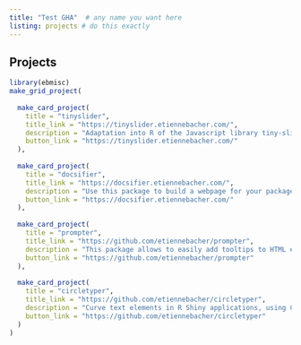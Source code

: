 ```yaml
---
title: "Test GHA"  # any name you want here
listing: projects # do this exactly
---
```


## Projects

```r
library(ebmisc)
make_grid_project(
  
  make_card_project(
    title = "tinyslider",
    title_link = "https://tinyslider.etiennebacher.com/",
    description = "Adaptation into R of the Javascript library tiny-slider.js. This package creates carousels in interactive environments, such as R Shiny.",
    button_link = "https://tinyslider.etiennebacher.com/"
  ),
  
  make_card_project(
    title = "docsifier",
    title_link = "https://docsifier.etiennebacher.com/",
    description = "Use this package to build a webpage for your package/project documentation. It is the adaptation of docsify.js.",
    button_link = "https://docsifier.etiennebacher.com/"
  ),
  
  make_card_project(
    title = "prompter",
    title_link = "https://github.com/etiennebacher/prompter",
    description = "This package allows to easily add tooltips to HTML elements in R Shiny applications. It uses hint.css under the hood.",
    button_link = "https://github.com/etiennebacher/prompter"
  ),
  
  make_card_project(
    title = "circletyper",
    title_link = "https://github.com/etiennebacher/circletyper",
    description = "Curve text elements in R Shiny applications, using Circletype.js.",
    button_link = "https://github.com/etiennebacher/circletyper"
  )
)
```